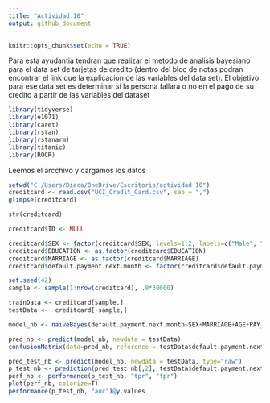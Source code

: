 ---
title: "Actividad 10"
output: github_document
---

```{r setup, include=FALSE}
knitr::opts_chunk$set(echo = TRUE)
```
Para esta ayudantia tendran que realizar el metodo de analisis bayesiano para el data set de tarjetas de credito (dentro del bloc de notas podran encontrar el link que la explicacion de las variables del data set). El objetivo para ese data set es determinar si la persona fallara o no en el pago de su credito a partir de las variables del dataset

```{r}
library(tidyverse)
library(e1071)
library(caret)
library(rstan)
library(rstanarm)
library(titanic)
library(ROCR)
```

Leemos el arcchivo y cargamos los datos

```{r}
setwd("C:/Users/Dieca/OneDrive/Escritorio/actividad 10")
creditcard <- read.csv("UCI_Credit_Card.csv", sep = ",")
glimpse(creditcard)

str(creditcard)
```

```{r}
creditcard$ID <- NULL

creditcard$SEX <- factor(creditcard$SEX, levels=1:2, labels=c("Male", "Female"))
creditcard$EDUCATION <- as.factor(creditcard$EDUCATION)
creditcard$MARRIAGE <- as.factor(creditcard$MARRIAGE)
creditcard$default.payment.next.month <- factor(creditcard$default.payment.next.month, levels = 0:1, labels=c("No", "Yes"))
```


```{r}
set.seed(42)
sample <- sample(1:nrow(creditcard), .8*30000)

trainData <- creditcard[sample,]
testData <-  creditcard[-sample,]

model_nb <- naiveBayes(default.payment.next.month~SEX+MARRIAGE+AGE+PAY_0+PAY_6+BILL_AMT1+BILL_AMT6+PAY_AMT1+PAY_AMT6, trainData, laplace=1)

pred_nb <- predict(model_nb, newdata = testData)
confusionMatrix(data=pred_nb, reference = testData$default.payment.next.month)
```

```{r}
pred_test_nb <- predict(model_nb, newdata = testData, type="raw")
p_test_nb <- prediction(pred_test_nb[,2], testData$default.payment.next.month)
perf_nb <- performance(p_test_nb, "tpr", "fpr")
plot(perf_nb, colorize=T)
performance(p_test_nb, "auc")@y.values
```

